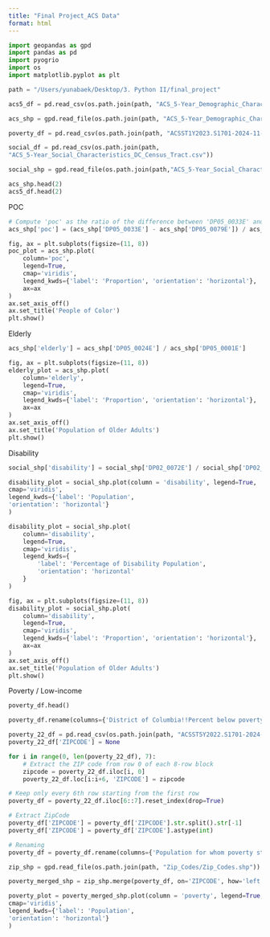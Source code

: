 ```yaml
---
title: "Final Project_ACS Data"
format: html
---
```


```python
import geopandas as gpd
import pandas as pd
import pyogrio
import os
import matplotlib.pyplot as plt
```

```python
path = "/Users/yunabaek/Desktop/3. Python II/final_project"

acs5_df = pd.read_csv(os.path.join(path, "ACS_5-Year_Demographic_Characteristics_DC_Census_Tract.csv"))

acs_shp = gpd.read_file(os.path.join(path, "ACS_5-Year_Demographic_Characteristics_DC_Census_Tract/ACS_5-Year_Demographic_Characteristics_DC_Census_Tract.shp"))

poverty_df = pd.read_csv(os.path.join(path, "ACSST1Y2023.S1701-2024-11-17T220536.csv"))
```

```python
social_df = pd.read_csv(os.path.join(path,
"ACS_5-Year_Social_Characteristics_DC_Census_Tract.csv"))

social_shp = gpd.read_file(os.path.join(path,"ACS_5-Year_Social_Characteristics_DC_Census_Tract/ACS_5-Year_Social_Characteristics_DC_Census_Tract.shp"))
```

```python
acs_shp.head(2)
acs5_df.head(2)
```

POC
```python
# Compute 'poc' as the ratio of the difference between 'DP05_0033E' and 'DP05_0079E' to 'DP05_0033E'
acs_shp['poc'] = (acs_shp['DP05_0033E'] - acs_shp['DP05_0079E']) / acs_shp['DP05_0033E']
```

```python
fig, ax = plt.subplots(figsize=(11, 8))
poc_plot = acs_shp.plot(
    column='poc', 
    legend=True,
    cmap='viridis',
    legend_kwds={'label': 'Proportion', 'orientation': 'horizontal'},
    ax=ax
)
ax.set_axis_off()
ax.set_title('People of Color')
plt.show()
```

Elderly
```python
acs_shp['elderly'] = acs_shp['DP05_0024E'] / acs_shp['DP05_0001E']
```
```python
fig, ax = plt.subplots(figsize=(11, 8))
elderly_plot = acs_shp.plot(
    column='elderly', 
    legend=True,
    cmap='viridis',
    legend_kwds={'label': 'Proportion', 'orientation': 'horizontal'},
    ax=ax
)
ax.set_axis_off()
ax.set_title('Population of Older Adults')
plt.show()

```



Disability

```python
social_shp['disability'] = social_shp['DP02_0072E'] / social_shp['DP02_0071E']
```
```python
disability_plot = social_shp.plot(column = 'disability', legend=True,
cmap='viridis',
legend_kwds={'label': 'Population',
'orientation': 'horizontal'}
)

```

```python
disability_plot = social_shp.plot(
    column='disability', 
    legend=True,
    cmap='viridis',
    legend_kwds={
        'label': 'Percentage of Disability Population',
        'orientation': 'horizontal'
    }
)

fig, ax = plt.subplots(figsize=(11, 8))
disability_plot = social_shp.plot(
    column='disability', 
    legend=True,
    cmap='viridis',
    legend_kwds={'label': 'Proportion', 'orientation': 'horizontal'},
    ax=ax
)
ax.set_axis_off()
ax.set_title('Population of Older Adults')
plt.show()
```

Poverty / Low-income

```python
poverty_df.head()

poverty_df.rename(columns={'District of Columbia!!Percent below poverty level!!Estimate': 'pct_below_poverty'}, inplace=True)
```

```python
poverty_22_df = pd.read_csv(os.path.join(path, "ACSST5Y2022.S1701-2024-11-21T005208.csv"))
poverty_22_df['ZIPCODE'] = None

for i in range(0, len(poverty_22_df), 7):
    # Extract the ZIP code from row 0 of each 8-row block
    zipcode = poverty_22_df.iloc[i, 0]
    poverty_22_df.loc[i:i+6, 'ZIPCODE'] = zipcode 

# Keep only every 6th row starting from the first row
poverty_df = poverty_22_df.iloc[6::7].reset_index(drop=True)

# Extract ZipCode
poverty_df['ZIPCODE'] = poverty_df['ZIPCODE'].str.split().str[-1]
poverty_df['ZIPCODE'] = poverty_df['ZIPCODE'].astype(int)

# Renaming
poverty_df = poverty_df.rename(columns={'Population for whom poverty status is determined': 'poverty'})
```

```python
zip_shp = gpd.read_file(os.path.join(path, "Zip_Codes/Zip_Codes.shp"))

poverty_merged_shp = zip_shp.merge(poverty_df, on='ZIPCODE', how='left')
```

```python
poverty_plot = poverty_merged_shp.plot(column = 'poverty', legend=True,
cmap='viridis',
legend_kwds={'label': 'Population',
'orientation': 'horizontal'}
)
```
